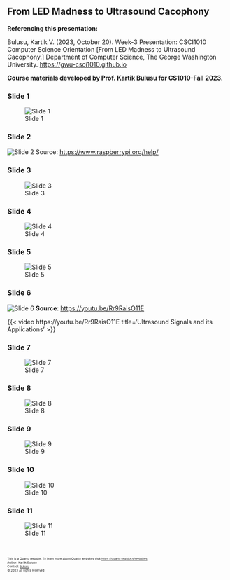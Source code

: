 ## From LED Madness to Ultrasound Cacophony

**Referencing this presentation:**

Bulusu, Kartik V. (2023, October 20). Week-3 Presentation: CSCI1010 Computer Science Orientation [From LED Madness to Ultrasound Cacophony.] Department of Computer Science, The George Washington University. [https://gwu-csci1010.github.io](https://gwu-csci1010.github.io)


::: {.callout-note appearance="simple"}
**Course materials developed by Prof. Kartik Bulusu for CS1010-Fall 2023.**
:::

### Slide 1
![Slide 1](../images/lecture_notes/week-3/rasp-pi-ultrasound/slide-1.png)

### Slide 2
![Slide 2](../images/lecture_notes/week-3/rasp-pi-ultrasound/slide-2.png)
Source: [https://www.raspberrypi.org/help/](https://www.raspberrypi.org/help/)

### Slide 3
![Slide 3](../images/lecture_notes/week-3/rasp-pi-ultrasound/slide-3.png)

### Slide 4
![Slide 4](../images/lecture_notes/week-3/rasp-pi-ultrasound/slide-4.png)

### Slide 5
![Slide 5](../images/lecture_notes/week-3/rasp-pi-ultrasound/slide-5.png)

### Slide 6
![Slide 6](../images/lecture_notes/week-3/rasp-pi-ultrasound/slide-6.png)
**Source**: [https://youtu.be/Rr9RaisO11E](https://youtu.be/Rr9RaisO11E)

{{< video https://youtu.be/Rr9RaisO11E title='Ultrasound Signals and its Applications' >}}

### Slide 7
![Slide 7](../images/lecture_notes/week-3/rasp-pi-ultrasound/slide-7.png)

### Slide 8
![Slide 8](../images/lecture_notes/week-3/rasp-pi-ultrasound/slide-8.png)

### Slide 9
![Slide 9](../images/lecture_notes/week-3/rasp-pi-ultrasound/slide-9.png)

### Slide 10
![Slide 10](../images/lecture_notes/week-3/rasp-pi-ultrasound/slide-10.png)

### Slide 11
![Slide 11](../images/lecture_notes/week-3/rasp-pi-ultrasound/slide-11.png)

<br>
<footer>
  <p><small><small><small><small>This is a Quarto website. To learn more about Quarto websites visit <https://quarto.org/docs/websites>.<br>
  Author: Kartik Bulusu<br>
  Contact: <a href="mailto:bulusu@gwu.edu">bulusu</a><br>
  &copy; 2023 All rights reserved</small></small></small></small></p>
</footer>
